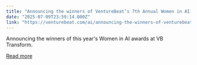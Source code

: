 ```yaml
---
title: "Announcing the winners of VentureBeat’s 7th Annual Women in AI awards"
date: "2025-07-09T23:59:14.000Z"
link: "https://venturebeat.com/ai/announcing-the-winners-of-venturebeats-7th-annual-women-in-ai-awards/"
---
```


Announcing the winners of this year's Women in AI awards at VB Transform.

[Read more](https://venturebeat.com/ai/announcing-the-winners-of-venturebeats-7th-annual-women-in-ai-awards/)

